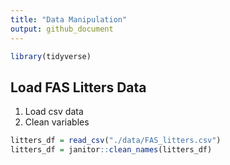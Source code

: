 ```yaml
---
title: "Data Manipulation"
output: github_document
---
```


```r
library(tidyverse)
```

## Load FAS Litters Data

1. Load csv data
2. Clean variables
```r
litters_df = read_csv("./data/FAS_litters.csv")
litters_df = janitor::clean_names(litters_df)
```


